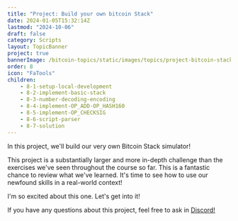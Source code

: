 ```yaml
---
title: "Project: Build your own bitcoin Stack"
date: 2024-01-05T15:32:14Z
lastmod: "2024-10-06"
draft: false
category: Scripts
layout: TopicBanner
project: true
bannerImage: /bitcoin-topics/static/images/topics/project-bitcoin-stack/stack-simulator.svg
order: 8
icon: "FaTools"
children:
    - 8-1-setup-local-development
    - 8-2-implement-basic-stack
    - 8-3-number-decoding-encoding
    - 8-4-implement-OP_ADD-OP_HASH160
    - 8-5-implement-OP_CHECKSIG
    - 8-6-script-parser
    - 8-7-solution
---
```


In this project, we'll build our very own Bitcoin Stack simulator!

This project is a substantially larger and more in-depth challenge than the exercises we've seen throughout the course so far. This is a fantastic chance to review what we've learned. It's time to see how to use our newfound skills in a real-world context!

<MinimalVideoPlayer src="/bitcoin-topics/static/images/topics/project-bitcoin-stack/bitcoin-stack3.mov" />

I'm so excited about this one. Let's get into it!

If you have any questions about this project, feel free to ask in [Discord!](https://discord.com/invite/EAy9XMufbY)
